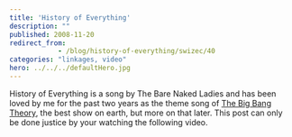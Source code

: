 ```yaml
---
title: 'History of Everything'
description: ""
published: 2008-11-20
redirect_from: 
            - /blog/history-of-everything/swizec/40
categories: "linkages, video"
hero: ../../../defaultHero.jpg
---
```

History of Everything is a song by The Bare Naked Ladies and has been loved by me for the past two years as the theme song of [The Big Bang Theory](http://en.wikipedia.org/wiki/The_big_bang_theory), the best show on earth, but more on that later. This post can only be done justice by your watching the following video.
